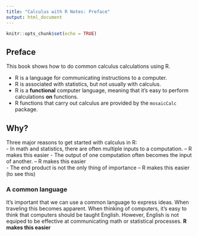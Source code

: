 ---
title: "Calculus with R Notes: Preface"
output: html_document
---

```{r setup, include=FALSE}
knitr::opts_chunk$set(echo = TRUE)
```

## Preface

This book shows how to do common calculus calculations using R.

-  R is a language for communicating instructions to a computer.  
-  R is associated with statistics, but not usually with calculus.  
-  R is a **functional** computer language, meaning that it's easy to perform calculations __on__ functions.  
-  R functions that carry out calculus are provided by the `mosaicCalc` package. 

## Why?

Three major reasons to get started with calculus in R:  
-  In math and statistics, there are often multiple inputs to a computation.  -- R makes this easier
-  The output of one computation often becomes the input of another.  -- R makes this easier  
-  The end product is not the only thing of importance -- R makes this easier (to see this)

### A common language 

It's important that we can use a common language to express ideas. When traveling this becomes apparent. When thinking of computers, it's easy to think that computers should be taught English. However, English is not equiped to be effective at communicating math or statistical processes. **R makes this easier**  


